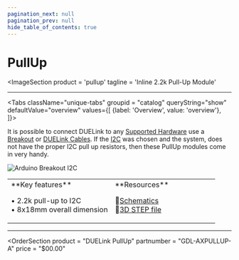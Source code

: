 ```yaml
---
pagination_next: null
pagination_prev: null
hide_table_of_contents: true
---
```



# PullUp

<ImageSection
    product = 'pullup'
    tagline = 'Inline 2.2k Pull-Up Module'
></ImageSection>

---

<Tabs className="unique-tabs" groupid = "catalog" queryString="show" defaultValue="overview"
  values={[
    {label: 'Overview', value: 'overview'},
  ]}>

<TabItem value="overview">

It is possible to connect DUELink to any [Supported Hardware](../../hw/intro) use a [Breakout](./breakout) or [DUELink Cables](../accessory/cable). If the [I2C](../../interface/i2c) was chosen and the system, does not have the proper I2C pull up resistors, then these PullUp modules come in very handy. 

![Arduino Breakout I2C](pathname:///img/arduino-breakout-i2c.png)


<table><td width='50%'>
**Key features**

• 2.2k pull-up to I2C<br/>
• 8x18mm overall dimension<br/>

</td><td width='50%'>
**Resources**

📄[Schematics](pathname:///sch/gdl-axpullup-a.pdf)<br/>
🔩[3D STEP file](pathname:///3d/gdl-axpullup-a.step)<br/>

</td></table>

</TabItem>

</Tabs>

---

<OrderSection
    product = "DUELink PullUp"
    partnumber = "GDL-AXPULLUP-A"
    price = "$00.00"
></OrderSection>
